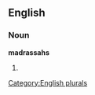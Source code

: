 
==English==

===Noun===
'''madrassahs'''

# {{plural of|[[madrassah]]}}

[[Category:English plurals]]